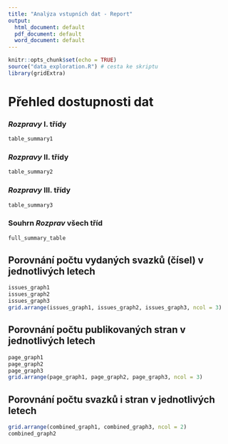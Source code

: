 ```yaml
---
title: "Analýza vstupních dat - Report"
output:
  html_document: default
  pdf_document: default
  word_document: default
---
```


```r
knitr::opts_chunk$set(echo = TRUE)
source("data_exploration.R") # cesta ke skriptu
library(gridExtra)
```

# Přehled dostupnosti dat 

### _Rozpravy_ I. třídy
```r
table_summary1
```

### _Rozpravy_ II. třídy
```r
table_summary2
```

### _Rozpravy_ III. třídy
```r
table_summary3
```

### Souhrn _Rozprav_ všech tříd
```r
full_summary_table
```

## Porovnání počtu vydaných svazků (čísel) v jednotlivých letech
```r
issues_graph1
issues_graph2
issues_graph3
grid.arrange(issues_graph1, issues_graph2, issues_graph3, ncol = 3)
```

## Porovnání počtu publikovaných stran v jednotlivých letech
```r
page_graph1
page_graph2
page_graph3
grid.arrange(page_graph1, page_graph2, page_graph3, ncol = 3)
```
## Porovnání počtu svazků i stran v jednotlivých letech
```r
grid.arrange(combined_graph1, combined_graph3, ncol = 2)
combined_graph2
```

